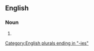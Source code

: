 ==English==

===Noun===
{{head|en|noun plural form}}

# {{plural of|familiarity|lang=en}}

[[Category:English plurals ending in "-ies"]]